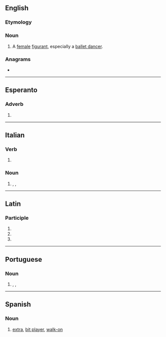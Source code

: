 ==English==

===Etymology===
{{etyl|fr|en}}

===Noun===
{{en-noun}}

# A [[female]] [[figurant]], especially a [[ballet dancer]].

{{Webster 1913}}

===Anagrams===
* {{anagrams|en|a=aefginrtu|featuring}}

----

==Esperanto==

===Adverb===
{{eo-part}}

# {{eo-form of|figur|ante}}

----

==Italian==

===Verb===
{{head|it|present participle}}

# {{present participle of|it|figurare|nocat=1}}

===Noun===
{{it-noun|m}}

# {{l|en|extra}}, {{l|en|bit player}}, {{l|en|walk-on}} {{gloss|in a film, play, TV show etc.}}

----

==Latin==

===Participle===
{{la-part-form|figūrante}}

# {{inflection of|la|figūrāns||abl|m|s}}
# {{inflection of|la|figūrāns||abl|f|s}}
# {{inflection of|la|figūrāns||abl|n|s}}

----

==Portuguese==

===Noun===
{{pt-noun|mf}}

# {{l|en|extra}}, {{l|en|bit player}}, {{l|en|walk-on}} {{gloss|in a film, play, TV show etc.}}

----

==Spanish==

===Noun===
{{es-noun|mf|f=figuranta}}

# [[extra]], [[bit player]], [[walk-on]] {{gloss|in a film, play, TV show etc.}}